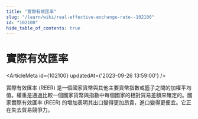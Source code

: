 ```yaml
---
title: "實際有效匯率"
slug: "/learn/wiki/real-effective-exchange-rate--102100"
id: "102100"
hide_table_of_contents: true
---
```



# 實際有效匯率

<ArticleMeta id={102100} updatedAt={'2023-09-26 13:59:00'} />
<div className='border-solid border-b border-t-0 my-4 border-[var(--ifm-color-gray-300)]' />

實際有效匯率 (REER) 是一個國家貨幣與其他主要貨幣指數或籃子之間的加權平均值。權重是通過比較一個國家貨幣與指數中每個國家的相對貿易差額來確定的。國家實際有效匯率 (REER) 的增加表明其出口變得更加昂貴，進口變得更便宜。它正在失去貿易競爭力。
